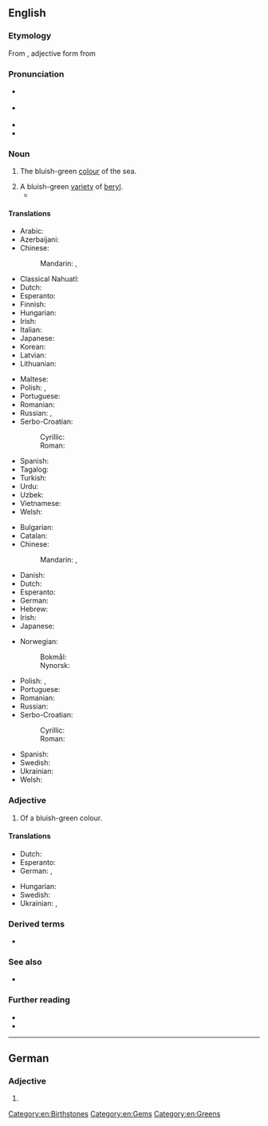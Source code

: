 {{also|Aquamarine}}
==English==
{{wikipedia}}

===Etymology===
From {{der|en|la|[[aqua]] [[marīna]]||sea water}}, adjective form from {{m|la|mare||sea}}

===Pronunciation===
* {{a|UK}} {{IPA|en|/ˌæk.wə.məˈɹiːn/}}
* {{a|US}} {{IPA|en|/ˌæk.wə.məˈɹiːn/|/ˌɑ.kwə.məˈɹiːn/}}
* {{audio|en|LL-Q1860 (eng)-Vealhurl-aquamarine.wav|Audio (UK)}}
* {{rhymes|en|iːn|s=4}}

===Noun===
{{en-noun|~}}

# The bluish-green [[colour]] of the sea.
#: {{color panel|70DB93}}
# A bluish-green [[variety]] of [[beryl]].
#* {{quote-book|en|year=1956|author={{w|Delano Ames}}|title=Crime out of Mind|chapter=4|url=http://openlibrary.org/works/OL5915292W|passage=Before we could embark on the details of his mother's health we were joined by a fair, plump woman of indefinite age, who had once been—and at moments still was—very pretty. She wore a simple black silk dress, perhaps in deference to Tilly's death, though the note of mourning was jarred by flamboyant '''aquamarine''' ear-rings and too much rouge.}}

====Translations====
{{trans-top|aquamarine colour}}
* Arabic: {{t+|ar|زبرجد|m|tr=zabarjid}}
* Azerbaijani: {{t|az|akuamarin}}
* Chinese:
*: Mandarin: {{t+|cmn|蓝晶|tr=lánjīng}}, {{t|cmn|碧绿色|tr=bì lǜsè}}
* Classical Nahuatl: {{t|nci|quilpālli}}
* Dutch: {{t+|nl|aquamarijn|n}}
* Esperanto: {{t|eo|akvamarina}}
* Finnish: {{t+|fi|akvamariini}}
* Hungarian: {{t+|hu|akvamarin}}
* Irish: {{t|ga|muirghorm|m}}
* Italian: {{t+|it|acquamarina|f}}
* Japanese: {{t+|ja|アクアマリン|tr=akuamarin}}
* Korean: {{t|ko|남록색}}
* Latvian: {{t|lv|akvamarīns|m}}
* Lithuanian: {{t|lt|akvamarinas|m}}
{{trans-mid}}
* Maltese: {{t|mt|akwamarin}}
* Polish: {{t+|pl|akwamaryn|m}}, {{t+|pl|akwamaryna|f}}
* Portuguese: {{t+|pt|água-marinha|f}}
* Romanian: {{t+|ro|acvamarin}}
* Russian: {{t+|ru|аквамари́н|m}}, {{t+|ru|аквамари́новый|m}} {{qualifier|цвет}}
* Serbo-Croatian:
*: Cyrillic: {{t|sh|аквамарин|m}}
*: Roman: {{t+|sh|akvamarin|m}}
* Spanish: {{t+|es|aguamarina}}
* Tagalog: {{t|tl|akwamarin|m}}
* Turkish: {{t|tr|akvamarin}}
* Urdu: {{t|ur|سمندری پانی|m}}
* Uzbek: {{t|uz|akuamarin}}
* Vietnamese: {{t|vi|ngọc xanh biển}}
* Welsh: {{t+|cy|gwyrddlas|m}}
{{trans-bottom}}

{{trans-top|type of beryl}}
* Bulgarian: {{t+|bg|аквамарин}}
* Catalan: {{t+|ca|aiguamarina|f}}
* Chinese:
*: Mandarin: {{t|cmn|海藍寶石|sc=Hani}}, {{t|cmn|海蓝宝石|tr=hǎilán bǎoshí|sc=Hani}}
* Danish: {{t|da|akvamarin|c}}
* Dutch: {{t+|nl|aquamarijn|n}}
* Esperanto: {{t|eo|akvamarino}}
* German: {{t+|de|Aquamarin|m}}
* Hebrew: {{t+|he|תַּרְשִׁישׁ|m|tr=tarshísh}}
* Irish: {{t|ga|cloch mhuirghorm|f}}
* Japanese: {{t|ja|藍玉|tr=らんぎょく, rangyoku|sc=Jpan}}
{{trans-mid}}
* Norwegian:
*: Bokmål: {{t+|nb|akvamarin|m}}
*: Nynorsk: {{t|nn|akvamarin|m}}
* Polish: {{t+|pl|akwamaryn|m}}, {{t+|pl|akwamaryna|f}}
* Portuguese: {{t+|pt|água-marinha|f}}
* Romanian: {{t+|ro|acvamarin|n}}
* Russian: {{t+|ru|аквамари́н|m}}
* Serbo-Croatian:
*: Cyrillic: {{t|sh|аквамарин|m}}
*: Roman: {{t+|sh|akvamarin|m}}
* Spanish: {{t+|es|aguamarina|f}}
* Swedish: {{t+|sv|akvamarin|c}}
* Ukrainian: {{t+|uk|аквамари́н|m}}
* Welsh: {{t|cy|morlasfaen|m}}
{{trans-bottom}}

===Adjective===
{{en-adj|-}}

# Of a bluish-green colour.

====Translations====
{{trans-top|Of a bluish-green color}}
* Dutch: {{t+|nl|aquamarijn}}
* Esperanto: {{t|eo|akvamarina}}
* German: {{t+|de|aquamarin}}, {{t+|de|aquamarinblau}}
{{trans-mid}}
* Hungarian: {{t+|hu|akvamarin}}
* Swedish: {{t+|sv|akvamarin}}
* Ukrainian: {{t+|uk|аквамари́новий}}, {{t+|uk|аквамари́нний}}
{{trans-bottom}}

===Derived terms===
* {{l|en|Madagascar aquamarine}}

===See also===
* {{list:blues/en}}

===Further reading===
* {{R:WebMineral}}
* {{R:mindat}}

[[Category:en:Birthstones]]
[[Category:en:Gems]]
[[Category:en:Greens]]

----

==German==

===Adjective===
{{head|de|adjective form}}

# {{de-adj form of|aquamarin}}